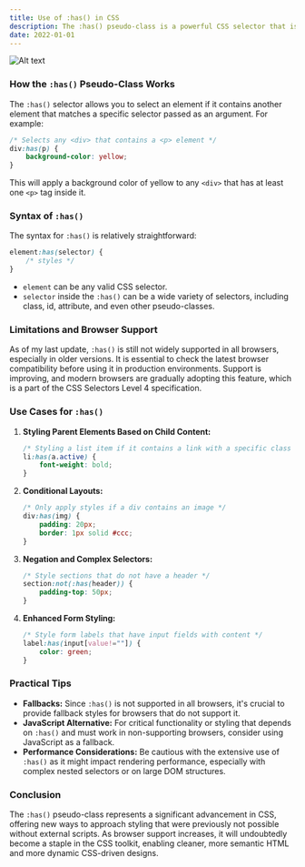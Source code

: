 ```yaml
---
title: Use of :has() in CSS
description: The :has() pseudo-class is a powerful CSS selector that is part of the CSS Selectors Level 4 specification. It provides a way to select an element based on the contents of its descendants, something that was previously only possible using JavaScript or by restructuring HTML to facilitate specific styling. This pseudo-class enables more complex styling scenarios directly within CSS, improving the ability to maintain and manage stylesheets.
date: 2022-01-01
---
```


![Alt text](../../../hascss.avif "title")

### How the `:has()` Pseudo-Class Works

The `:has()` selector allows you to select an element if it contains another element that matches a specific selector passed as an argument. For example:

```css
/* Selects any <div> that contains a <p> element */
div:has(p) {
    background-color: yellow;
}
```

This will apply a background color of yellow to any `<div>` that has at least one `<p>` tag inside it.

### Syntax of `:has()`

The syntax for `:has()` is relatively straightforward:

```css
element:has(selector) {
    /* styles */
}
```

- `element` can be any valid CSS selector.
- `selector` inside the `:has()` can be a wide variety of selectors, including class, id, attribute, and even other pseudo-classes.

### Limitations and Browser Support

As of my last update, `:has()` is still not widely supported in all browsers, especially in older versions. It is essential to check the latest browser compatibility before using it in production environments. Support is improving, and modern browsers are gradually adopting this feature, which is a part of the CSS Selectors Level 4 specification.

### Use Cases for `:has()`

1. **Styling Parent Elements Based on Child Content:**
   ```css
   /* Styling a list item if it contains a link with a specific class */
   li:has(a.active) {
       font-weight: bold;
   }
   ```

2. **Conditional Layouts:**
   ```css
   /* Only apply styles if a div contains an image */
   div:has(img) {
       padding: 20px;
       border: 1px solid #ccc;
   }
   ```

3. **Negation and Complex Selectors:**
   ```css
   /* Style sections that do not have a header */
   section:not(:has(header)) {
       padding-top: 50px;
   }
   ```

4. **Enhanced Form Styling:**
   ```css
   /* Style form labels that have input fields with content */
   label:has(input[value!=""]) {
       color: green;
   }
   ```

### Practical Tips

- **Fallbacks:** Since `:has()` is not supported in all browsers, it's crucial to provide fallback styles for browsers that do not support it.
- **JavaScript Alternative:** For critical functionality or styling that depends on `:has()` and must work in non-supporting browsers, consider using JavaScript as a fallback.
- **Performance Considerations:** Be cautious with the extensive use of `:has()` as it might impact rendering performance, especially with complex nested selectors or on large DOM structures.

### Conclusion

The `:has()` pseudo-class represents a significant advancement in CSS, offering new ways to approach styling that were previously not possible without external scripts. As browser support increases, it will undoubtedly become a staple in the CSS toolkit, enabling cleaner, more semantic HTML and more dynamic CSS-driven designs.